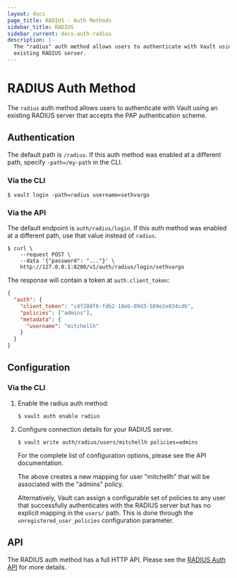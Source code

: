 ```yaml
---
layout: docs
page_title: RADIUS - Auth Methods
sidebar_title: RADIUS
sidebar_current: docs-auth-radius
description: |-
  The "radius" auth method allows users to authenticate with Vault using an
  existing RADIUS server.
---
```


# RADIUS Auth Method

The `radius` auth method allows users to authenticate with Vault using an
existing RADIUS server that accepts the PAP authentication scheme.

## Authentication

The default path is `/radius`. If this auth method was enabled at a different
path, specify `-path=/my-path` in the CLI.

### Via the CLI

```text
$ vault login -path=radius username=sethvargo
```

### Via the API

The default endpoint is `auth/radius/login`. If this auth method was enabled
at a different path, use that value instead of `radius`.

```shell
$ curl \
    --request POST \
    --data '{"password": "..."}' \
    http://127.0.0.1:8200/v1/auth/radius/login/sethvargo
```

The response will contain a token at `auth.client_token`:

```json
{
  "auth": {
    "client_token": "c4f280f6-fdb2-18eb-89d3-589e2e834cdb",
    "policies": ["admins"],
    "metadata": {
      "username": "mitchellh"
    }
  }
}
```

## Configuration

### Via the CLI

1. Enable the radius auth method:

   ```text
   $ vault auth enable radius
   ```

1. Configure connection details for your RADIUS server.

   ```text
   $ vault write auth/radius/users/mitchellh policies=admins
   ```

   For the complete list of configuration options, please see the API
   documentation.

   The above creates a new mapping for user "mitchellh" that will be associated
   with the "admins" policy.

   Alternatively, Vault can assign a configurable set of policies to any user
   that successfully authenticates with the RADIUS server but has no explicit
   mapping in the `users/` path. This is done through the
   `unregistered_user_policies` configuration parameter.

## API

The RADIUS auth method has a full HTTP API. Please see the
[RADIUS Auth API](/api/auth/radius/index.html) for more
details.
